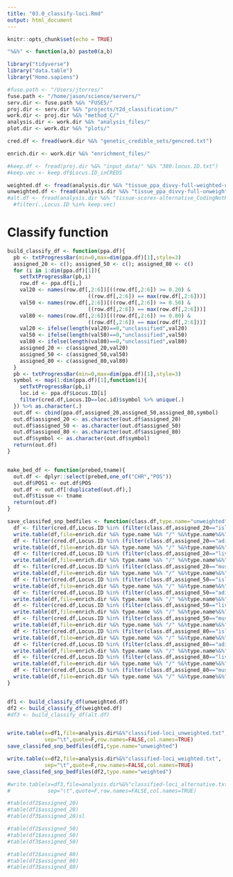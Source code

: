 ```yaml
---
title: "03.0_classify-loci.Rmd"
output: html_document
---
```


```r
knitr::opts_chunk$set(echo = TRUE)
```

```r

"%&%" <- function(a,b) paste0(a,b)

library("tidyverse")
library("data.table")
library("Homo.sapiens")

#fuse.path <- "/Users/jtorres/"
fuse.path <- "/home/jason/science/servers/"
serv.dir <- fuse.path %&% "FUSE5/"
proj.dir <- serv.dir %&% "projects/t2d_classification/"
work.dir <- proj.dir %&% "method_C/"
analysis.dir <- work.dir %&% "analysis_files/"
plot.dir <- work.dir %&% "plots/"

cred.df <- fread(work.dir %&% "genetic_credible_sets/gencred.txt")

enrich.dir <- work.dir %&% "enrichment_files/"

```


```r

#keep.df <- fread(proj.dir %&% "input_data/" %&% "380.locus.ID.txt")
#keep.vec <- keep.df$Locus.ID_inCREDS

weighted.df <- fread(analysis.dir %&% "tissue_ppa_divvy-full-weighted-unscaled.txt")
unweighted.df <- fread(analysis.dir %&% "tissue_ppa_divvy-full-unweighted-unscaled.txt")
#alt.df <- fread(analysis.dir %&% "tissue-scores-alternative_CodingNotRN.txt") #%>% 
  #filter(.,Locus.ID %in% keep.vec) 

```


# Classify function 

```r

build_classify_df <- function(ppa.df){
  pb <- txtProgressBar(min=0,max=dim(ppa.df)[1],style=3)
  assigned_20 <- c(); assigned_50 <- c(); assigned_80 <- c()
  for (i in 1:dim(ppa.df)[1]){
    setTxtProgressBar(pb,i)
    row.df <- ppa.df[i,]
    val20 <- names(row.df[,2:6])[((row.df[,2:6]) >= 0.20) &
                          ((row.df[,2:6]) == max(row.df[,2:6]))]
    val50 <- names(row.df[,2:6])[((row.df[,2:6]) >= 0.50) &
                          ((row.df[,2:6]) == max(row.df[,2:6]))]
    val80 <- names(row.df[,2:6])[((row.df[,2:6]) >= 0.80) &
                          ((row.df[,2:6]) == max(row.df[,2:6]))]
    val20 <- ifelse(length(val20)==0,"unclassified",val20)
    val50 <- ifelse(length(val50)==0,"unclassified",val50)
    val80 <- ifelse(length(val80)==0,"unclassified",val80)
    assigned_20 <- c(assigned_20,val20)
    assigned_50 <- c(assigned_50,val50)
    assigned_80 <- c(assigned_80,val80)
  }
  pb <- txtProgressBar(min=0,max=dim(ppa.df)[1],style=3)
  symbol <- map(1:dim(ppa.df)[1],function(i){
    setTxtProgressBar(pb,i)
    loc.id <- ppa.df$Locus.ID[i]
    filter(cred.df,Locus.ID==loc.id)$symbol %>% unique(.)
  }) %>% as.character(.)
  out.df <- cbind(ppa.df,assigned_20,assigned_50,assigned_80,symbol)
  out.df$assigned_20 <- as.character(out.df$assigned_20)
  out.df$assigned_50 <- as.character(out.df$assigned_50)
  out.df$assigned_80 <- as.character(out.df$assigned_80)
  out.df$symbol <- as.character(out.df$symbol)
  return(out.df)
}


make_bed_df <- function(prebed,tname){
  out.df <- dplyr::select(prebed,one_of("CHR","POS"))
  out.df$POS1 <- out.df$POS
  out.df <- out.df[!duplicated(out.df),]
  out.df$tissue <- tname 
  return(out.df)
}

save_classifed_snp_bedfiles <- function(class.df,type.name="unweighted"){
  df <- filter(cred.df,Locus.ID %in% (filter(class.df,assigned_20=="islet")$Locus.ID)) %>% make_bed_df(.,"islet")
  write.table(df,file=enrich.dir %&% type.name %&% "/" %&%type.name%&%"_islet_"%&%"thresh20.txt",sep="\t",quote=F,row.names=F,col.names=F)
  df <- filter(cred.df,Locus.ID %in% (filter(class.df,assigned_20=="adipose")$Locus.ID))  %>% make_bed_df(.,"adipose")
  write.table(df,file=enrich.dir %&% type.name %&% "/" %&%type.name%&%"_adipose_"%&%"thresh20.txt",sep="\t",quote=F,row.names=F,col.names=F)
  df <- filter(cred.df,Locus.ID %in% (filter(class.df,assigned_20=="liver")$Locus.ID))  %>% make_bed_df(.,"liver")
  write.table(df,file=enrich.dir %&% type.name %&% "/" %&%type.name%&%"_liver_"%&%"thresh20.txt",sep="\t",quote=F,row.names=F,col.names=F)
  df <- filter(cred.df,Locus.ID %in% (filter(class.df,assigned_20=="muscle")$Locus.ID))  %>% make_bed_df(.,"muscle")
  write.table(df,file=enrich.dir %&% type.name %&% "/" %&%type.name%&%"_muscle_"%&%"thresh20.txt",sep="\t",quote=F,row.names=F,col.names=F)
  df <- filter(cred.df,Locus.ID %in% (filter(class.df,assigned_50=="islet")$Locus.ID))  %>% make_bed_df(.,"islet")
  write.table(df,file=enrich.dir %&% type.name %&% "/" %&%type.name%&%"_islet_"%&%"thresh50.txt",sep="\t",quote=F,row.names=F,col.names=F)
  df <- filter(cred.df,Locus.ID %in% (filter(class.df,assigned_50=="adipose")$Locus.ID))  %>% make_bed_df(.,"adipose")
  write.table(df,file=enrich.dir %&% type.name %&% "/" %&%type.name%&%"_adipose_"%&%"thresh50.txt",sep="\t",quote=F,row.names=F,col.names=F)
  df <- filter(cred.df,Locus.ID %in% (filter(class.df,assigned_50=="liver")$Locus.ID))  %>% make_bed_df(.,"liver")
  write.table(df,file=enrich.dir %&% type.name %&% "/" %&%type.name%&%"_liver_"%&%"thresh50.txt",sep="\t",quote=F,row.names=F,col.names=F)
  df <- filter(cred.df,Locus.ID %in% (filter(class.df,assigned_50=="muscle")$Locus.ID))  %>% make_bed_df(.,"muscle")
  write.table(df,file=enrich.dir %&% type.name %&% "/" %&%type.name%&%"_muscle_"%&%"thresh50.txt",sep="\t",quote=F,row.names=F,col.names=F)  
  df <- filter(cred.df,Locus.ID %in% (filter(class.df,assigned_80=="islet")$Locus.ID))  %>% make_bed_df(.,"islet")
  write.table(df,file=enrich.dir %&% type.name %&% "/" %&%type.name%&%"_islet_"%&%"thresh80.txt",sep="\t",quote=F,row.names=F,col.names=F)
  df <- filter(cred.df,Locus.ID %in% (filter(class.df,assigned_80=="adipose")$Locus.ID))  %>% make_bed_df(.,"adipose")
  write.table(df,file=enrich.dir %&% type.name %&% "/" %&%type.name%&%"_adipose_"%&%"thresh80.txt",sep="\t",quote=F,row.names=F,col.names=F)
  df <- filter(cred.df,Locus.ID %in% (filter(class.df,assigned_80=="liver")$Locus.ID))  %>% make_bed_df(.,"liver")
  write.table(df,file=enrich.dir %&% type.name %&% "/" %&%type.name%&%"_liver_"%&%"thresh80.txt",sep="\t",quote=F,row.names=F,col.names=F)
  df <- filter(cred.df,Locus.ID %in% (filter(class.df,assigned_80=="muscle")$Locus.ID))  %>% make_bed_df(.,"muscle")
  write.table(df,file=enrich.dir %&% type.name %&% "/" %&%type.name%&%"_muscle_"%&%"thresh80.txt",sep="\t",quote=F,row.names=F,col.names=F)
}



```


```r


df1 <- build_classify_df(unweighted.df)
df2 <- build_classify_df(weighted.df)
#df3 <- build_classify_df(alt.df)


write.table(x=df1,file=analysis.dir%&%"classified-loci_unweighted.txt",
            sep="\t",quote=F,row.names=FALSE,col.names=TRUE)
save_classifed_snp_bedfiles(df1,type.name="unweighted")

write.table(x=df2,file=analysis.dir%&%"classified-loci_weighted.txt",
            sep="\t",quote=F,row.names=FALSE,col.names=TRUE)
save_classifed_snp_bedfiles(df2,type.name="weighted")

#write.table(x=df3,file=analysis.dir%&%"classified-loci_alternative.txt",
#            sep="\t",quote=F,row.names=FALSE,col.names=TRUE)

#table(df2$assigned_20)
#table(df1$assigned_20)
#table(df3$assigned_20)sl

#table(df2$assigned_50)
#table(df1$assigned_50)
#table(df3$assigned_50)

#table(df2$assigned_80)
#table(df1$assigned_80)
#table(df3$assigned_80)

```

